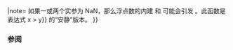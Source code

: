{{cpp/numeric/math/binary_is|islessgreater
|description=确定浮点数 {{c|x}} 是否小于或大于浮点数 {{c|y}}，而不设置浮点数异常。
|condition={{c|x &lt; y {{!!}} x &gt; y}}
|note=
如果一或两个实参为 NaN，那么浮点数的内建 {{c/core|operator&lt;}} 和 {{c/core|operator&gt;}} 可能会引发 {{lc|FE_INVALID}}。此函数是表达式 {{c|x &lt; y {{!!}} x &gt; y}} 的“安静”版本。
}}

===参阅===
{{dsc begin}}
{{dsc inc|cpp/numeric/math/dsc isless}}
{{dsc inc|cpp/numeric/math/dsc isgreater}}
{{dsc see c|c/numeric/math/islessgreater}}
{{dsc end}}

{{langlinks|de|en|es|fr|it|ja|pt|ru}}